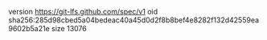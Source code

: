 version https://git-lfs.github.com/spec/v1
oid sha256:285d98cbed5a04bedeac40a45d0d2f8b8bef4e8282f132d42559ea9602b5a21e
size 13076
